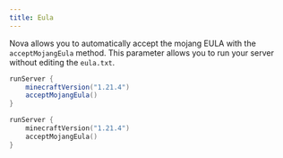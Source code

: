 ```yaml
---
title: Eula
---
```


Nova allows you to automatically accept the mojang EULA with the `acceptMojangEula` method. This parameter allows you to run your server without editing the `eula.txt`.

```groovy tab="Groovy DSL"
runServer {
    minecraftVersion("1.21.4")
    acceptMojangEula()
}
```
```kotlin tab="Kotlin DSL"
runServer {
    minecraftVersion("1.21.4")
    acceptMojangEula()
}
```